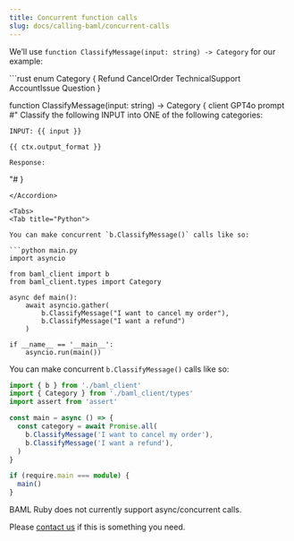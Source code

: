 ```yaml
---
title: Concurrent function calls
slug: docs/calling-baml/concurrent-calls
---
```



We’ll use `function ClassifyMessage(input: string) -> Category` for our example:

<Accordion title="classify-message.baml">
```rust
enum Category {
    Refund
    CancelOrder
    TechnicalSupport
    AccountIssue
    Question
}

function ClassifyMessage(input: string) -> Category {
  client GPT4o
  prompt #"
    Classify the following INPUT into ONE
    of the following categories:

    INPUT: {{ input }}

    {{ ctx.output_format }}

    Response:
  "#
}
```
</Accordion>

<Tabs>
<Tab title="Python">

You can make concurrent `b.ClassifyMessage()` calls like so:

```python main.py
import asyncio

from baml_client import b
from baml_client.types import Category

async def main():
    await asyncio.gather(
        b.ClassifyMessage("I want to cancel my order"),
        b.ClassifyMessage("I want a refund")
    )

if __name__ == '__main__':
    asyncio.run(main())
```
</Tab>

<Tab title="TypeScript">

You can make concurrent `b.ClassifyMessage()` calls like so:

```ts main.ts
import { b } from './baml_client'
import { Category } from './baml_client/types'
import assert from 'assert'

const main = async () => {
  const category = await Promise.all(
    b.ClassifyMessage('I want to cancel my order'),
    b.ClassifyMessage('I want a refund'),
  )
}

if (require.main === module) {
  main()
}

```
</Tab>

<Tab title="Ruby">

BAML Ruby does not currently support async/concurrent calls.

Please [contact us](../../contact.mdx) if this is something you need.

</Tab>
</Tabs>